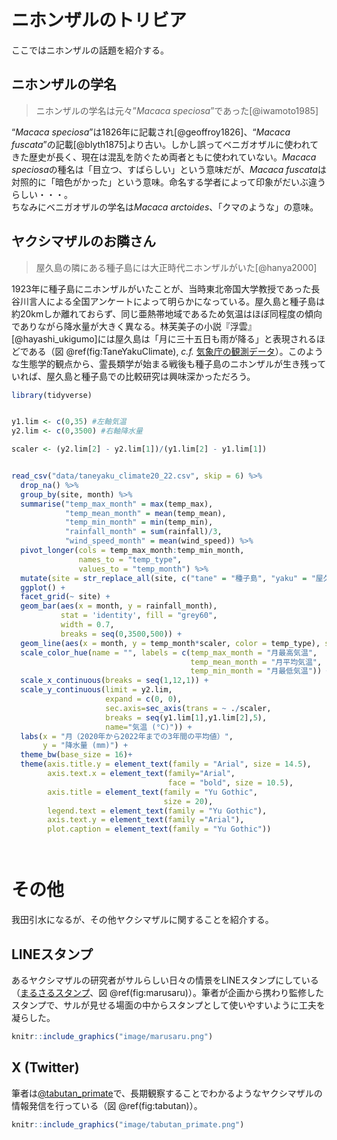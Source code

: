 # ニホンザルのトリビア
ここではニホンザルの話題を紹介する。

## ニホンザルの学名
>ニホンザルの学名は元々"*Macaca speciosa*"であった[@iwamoto1985]

"*Macaca speciosa*"は1826年に記載され[@geoffroy1826]、"*Macaca fuscata*"の記載[@blyth1875]より古い。しかし誤ってベニガオザルに使われてきた歴史が長く、現在は混乱を防ぐため両者ともに使われていない。*Macaca speciosa*の種名は「目立つ、すばらしい」という意味だが、*Macaca fuscata*は対照的に「暗色がかった」という意味。命名する学者によって印象がだいぶ違うらしい・・・。<br>
ちなみにベニガオザルの学名は*Macaca arctoides*、「クマのような」の意味。


## ヤクシマザルのお隣さん
>屋久島の隣にある種子島には大正時代ニホンザルがいた[@hanya2000]

1923年に種子島にニホンザルがいたことが、当時東北帝国大学教授であった長谷川言人による全国アンケートによって明らかになっている。屋久島と種子島は約20kmしか離れておらず、同じ亜熱帯地域であるため気温はほぼ同程度の傾向でありながら降水量が大きく異なる。林芙美子の小説『浮雲』[@hayashi_ukigumo]には屋久島は「月に三十五日も雨が降る」と表現されるほどである（図 \@ref(fig:TaneYakuClimate), *c.f.* [気象庁の観測データ](https://www.data.jma.go.jp/gmd/risk/obsdl/)）。このような生態学的観点から、霊長類学が始まる戦後も種子島のニホンザルが生き残っていれば、屋久島と種子島での比較研究は興味深かっただろう。

```r
library(tidyverse)


y1.lim <- c(0,35) #左軸気温
y2.lim <- c(0,3500) #右軸降水量

scaler <- (y2.lim[2] - y2.lim[1])/(y1.lim[2] - y1.lim[1])


read_csv("data/taneyaku_climate20_22.csv", skip = 6) %>% 
  drop_na() %>% 
  group_by(site, month) %>% 
  summarise("temp_max_month" = max(temp_max),
            "temp_mean_month" = mean(temp_mean),
            "temp_min_month" = min(temp_min),
            "rainfall_month" = sum(rainfall)/3,
            "wind_speed_month" = mean(wind_speed)) %>%
  pivot_longer(cols = temp_max_month:temp_min_month, 
               names_to = "temp_type", 
               values_to = "temp_month") %>% 
  mutate(site = str_replace_all(site, c("tane" = "種子島", "yaku" = "屋久島"))) %>% 
  ggplot() +
  facet_grid(~ site) +
  geom_bar(aes(x = month, y = rainfall_month), 
           stat = 'identity', fill = "grey60", 
           width = 0.7,
           breaks = seq(0,3500,500)) +
  geom_line(aes(x = month, y = temp_month*scaler, color = temp_type), size = 1) +
  scale_color_hue(name = "", labels = c(temp_max_month = "月最高気温", 
                                        temp_mean_month = "月平均気温", 
                                        temp_min_month = "月最低気温")) + 
  scale_x_continuous(breaks = seq(1,12,1)) +
  scale_y_continuous(limit = y2.lim, 
                     expand = c(0, 0), 
                     sec.axis=sec_axis(trans = ~ ./scaler, 
                     breaks = seq(y1.lim[1],y1.lim[2],5), 
                     name="気温 (°C)")) +
  labs(x = "月（2020年から2022年までの3年間の平均値）",
       y = "降水量 (mm)") +
  theme_bw(base_size = 16)+
  theme(axis.title.y = element_text(family = "Arial", size = 14.5),
        axis.text.x = element_text(family="Arial",
                                   face = "bold", size = 10.5),
        axis.title = element_text(family = "Yu Gothic",
                                  size = 20),
        legend.text = element_text(family = "Yu Gothic"),
        axis.text.y = element_text(family ="Arial"),
        plot.caption = element_text(family = "Yu Gothic")) 




```



# その他
我田引水になるが、その他ヤクシマザルに関することを紹介する。

## LINEスタンプ
あるヤクシマザルの研究者がサルらしい日々の情景をLINEスタンプにしている（[まるさるスタンプ](https://store.line.me/stickershop/product/25103401/ja)、図 \@ref(fig:marusaru)）。筆者が企画から携わり監修したスタンプで、サルが見せる場面の中からスタンプとして使いやすいように工夫を凝らした。

```r
knitr::include_graphics("image/marusaru.png")
```


## X (Twitter)
筆者は[\@tabutan_primate](https://twitter.com/tabutan_primate)で、長期観察することでわかるようなヤクシマザルの情報発信を行っている（図 \@ref(fig:tabutan)）。 

```r
knitr::include_graphics("image/tabutan_primate.png")
```

